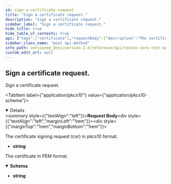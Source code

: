 ```yaml
---
id: sign-a-certificate-request
title: "Sign a certificate request."
description: "Sign a certificate request."
sidebar_label: "Sign a certificate request."
hide_title: true
hide_table_of_contents: true
api: {"tags":["certificate"],"requestBody":{"description":"The certificate signing request (csr) in pkcs10 format.","content":{"application/pkcs10":{"schema":{"type":"string","example":"-----BEGIN CERTIFICATE REQUEST-----\nMIICYDCCAUgCAQAwGzEZMBcGA1UEAwwQc29tZS5lbmdpbmVlcmluZzCCASIwDQYJ\nKoZIhvcNAQEBBQADggEPADCCAQoCggEBAM6QVB0C0G1yJRD1aWye8a1IscJa4cN4\n+PDWim+2qemCRpiIafgsict5AtlqmvDaYYs7uaLI8PLASMz0pnrxLaVbRVu5H7Ix\nKSh1Vz/WjsqTDNw5Q+qPpT/YPP5l02IrKrP/pdMNC0FYnDxr6Y4bXVuFqtMv+Zr2\namJSIpOET2wswo6MRflfiO9jh8mD5mdU+SqDHAvBpU7H3L4rd3cWyVsz3Q4cqpwa\nSDayhRMewxusI2MTj/uNEzZYTWiHb2TXUkYYSMYazdbVRUKFNWOsq+z1RPV1IUUe\ng0yjNS+tfYF0numPzwt9GNuB18O3X1G5rs2nHDRQL8pAbcy5Wjsuwf0CAwEAAaAA\nMA0GCSqGSIb3DQEBCwUAA4IBAQAuI5ijV9ahWtRhondwOYuYFMZL+i+tXPdn+O/B\nV7WFVdbaV13TpJ3giJBhCY3mlQ+Vb7BNDhgqdcsiXr4M1fDC0gf8J/GYA2s4yvrf\nfCqnFA97UET0AwpIA22+JZnZVs+FXqDsU2VMBgmGToU0QgzBSVi8/exSx3CWBgAk\nx2q98/r/Dhbi2KQkOYJ7yQx1t0416UiFB9xUnDIreg0k5chP5NF1YRbsatParYhG\nOviEEbELaTnWbmfnveBWjxAImv5w3tkF/dapH+QQ5yTIzDEl/UoG2pXC6QGRaRsp\nMft1XSBtZDykb6SrTTz/lUfjn3XX+zqQ7g466HvglAwqUfX1\n-----END CERTIFICATE REQUEST-----\n"}}}},"responses":{"200":{"description":"The certificate in PEM format.","content":{"application/x-pem-file":{"schema":{"type":"string","example":"-----BEGIN CERTIFICATE-----\nMIIDUjCCAjqgAwIBAgIUEtDMkiSa2FYM5LVhZiPlspro39owDQYJKoZIhvcNAQEL\nBQAweDELMAkGA1UEBhMCVVMxEzARBgNVBAgMCkNhbGlmb3JuaWExFjAUBgNVBAcM\nDVNhbiBGcmFuY2lzY28xHjAcBgNVBAoMFVNvbWUgRW5naW5lZXJpbmcgSW5jLjEc\nMBoGA1UEAwwTQ2xvdWRrZWVwZXIgUm9vdCBDQTAeFw0yMTEyMjIwOTQ1NDJaFw0y\nMjEyMjIwOTQ1NDJaMBsxGTAXBgNVBAMMEHNvbWUuZW5naW5lZXJpbmcwggEiMA0G\nCSqGSIb3DQEBAQUAA4IBDwAwggEKAoIBAQC5VIgOTR95jIxWJZHXUo6FUv4CyDn/\nfZWxZQmFXC8c6SqspRNpXMgZq+riTm+yQ1l/kc2xVpr5S8tVeFGGjzaCcf51DMSx\nj7SaUXP2oDtMi7e9wkfTaoN3z3erVwJl39znKQviEL8G7vYPCn7oDqt1HHry7ctN\ncrEMWYSQXUYe4s++K1q65VyGNBp6AcIrmefoH0pGARZs4MbvR74U44xsj25VFS+W\nM3YSomBv4oB4QkqlcVWOU/Tlx7Tq7ASfkSqEkUigKMx/QKrdeQHxCkEtmjbiHhOk\nVaCYsVbi8pVvE5URNrycvzJXGdimSL8pVZ8M89gUDoxUoiAneSswoRZrAgMBAAGj\nMTAvMA4GA1UdDwEB/wQEAwIFoDAdBgNVHSUEFjAUBggrBgEFBQcDAQYIKwYBBQUH\nAwIwDQYJKoZIhvcNAQELBQADggEBAA70yqOYfYtguJKji+IeIsZflNH2DH6lZ2Xe\nmv5suRbjuKEApSDUL59rpliT1dAcX6+cfKDQjzZ/7VWmp+XZmehGRlhRNWJMzsOz\nXv8/5l0LL59yN4w4FNq2cREcLj35RVYUU7lssNr/RNE9xNMHeqLdC4oW22PUi1lY\niq212G5yQTg31lVmzA9Uzvz+p/A8CG24tSBFbydSIogprmALS+5rnso0bWJ3Owf1\nCVz6Dc9UM4kBWDsb+iTffXwbgSDbG+lJ+9TEndcAzb7Zxs6ghMtv/PKR/tmw+O32\n3da9fAZE2eZoDvssH6LAUcFjtP9SFb8ZOdHJ15l279vzgCvWsvU=\n-----END CERTIFICATE-----\n"}}}}},"description":"Sign a certificate request.","method":"post","path":"/ca/sign","servers":[{"url":"https://{host}:{port}","variables":{"host":{"default":"localhost"},"port":{"default":"8900"}}}],"info":{"title":"Resoto Core REST API","version":"V1"},"postman":{"name":"Sign a certificate request.","description":{"type":"text/plain"},"url":{"path":["ca","sign"],"host":["{{baseUrl}}"],"query":[],"variable":[]},"header":[{"key":"Content-Type","value":"application/pkcs10"},{"key":"Accept","value":"application/x-pem-file"}],"method":"POST","body":{"mode":"raw","raw":"\"\""}}}
sidebar_class_name: "post api-method"
info_path: versioned_docs/version-2.X/reference/api/resoto-core-rest-api
custom_edit_url: null
---
```



## Sign a certificate request.

Sign a certificate request.

<MimeTabs><TabItem label={"application/pkcs10"} value={"application/pkcs10-schema"}><details style={{}} data-collapsed={false} open={true}><summary style={{"textAlign":"left"}}><strong>Request Body</strong></summary><div style={{"textAlign":"left","marginLeft":"1rem"}}><div style={{"marginTop":"1rem","marginBottom":"1rem"}}>

The certificate signing request (csr) in pkcs10 format.

</div></div><ul style={{"marginLeft":"1rem"}}><li><div><strong>string</strong></div></li></ul></details></TabItem></MimeTabs><div><ApiTabs><TabItem label={"200"} value={"200"}><div>

The certificate in PEM format.

</div><div><MimeTabs schemaType={"response"}><TabItem label={"application/x-pem-file"} value={"application/x-pem-file"}><SchemaTabs><TabItem label={"Schema"} value={"Schema"}><details style={{}} data-collapsed={false} open={true}><summary style={{"textAlign":"left"}}><strong>Schema</strong></summary><div style={{"textAlign":"left","marginLeft":"1rem"}}></div><ul style={{"marginLeft":"1rem"}}><li><div><strong>string</strong></div></li></ul></details></TabItem></SchemaTabs></TabItem></MimeTabs></div></TabItem></ApiTabs></div>

